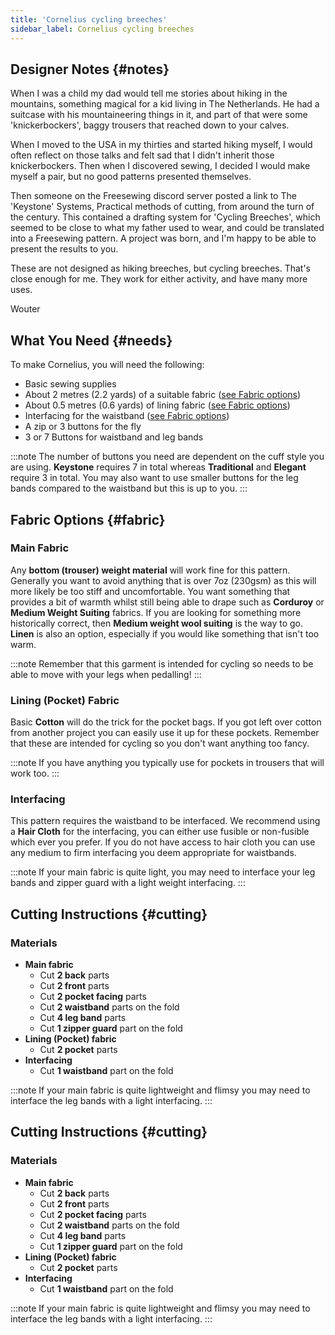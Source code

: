 ```yaml
---
title: 'Cornelius cycling breeches'
sidebar_label: Cornelius cycling breeches
---
```


<DesignInfo design="cornelius" />

## Designer Notes {#notes}

When I was a child my dad would tell me stories about hiking in the mountains, something magical for a kid living in The Netherlands. He had a suitcase with his mountaineering things in it, and part of that were some 'knickerbockers', baggy trousers that reached down to your calves.

When I moved to the USA in my thirties and started hiking myself, I would often reflect on those talks and felt sad that I didn't inherit those knickerbockers. Then when I discovered sewing, I decided I would make myself a pair, but no good patterns presented themselves.

Then someone on the Freesewing discord server posted a link to The 'Keystone' Systems, Practical methods of cutting, from around the turn of the century. This contained a drafting system for 'Cycling Breeches', which seemed to be close to what my father used to wear, and could be translated into a Freesewing pattern. A project was born, and I'm happy to be able to present the results to you.

These are not designed as hiking breeches, but cycling breeches. That's close enough for me. They work for either activity, and have many more uses.

Wouter

## What You Need {#needs}

To make Cornelius, you will need the following:

- Basic sewing supplies
- About 2 metres (2.2 yards) of a suitable fabric ([see Fabric options](#fabric))
- About 0.5 metres (0.6 yards) of lining fabric ([see Fabric options](#fabric))
- Interfacing for the waistband ([see Fabric options](#fabric))
- A zip or 3 buttons for the fly
- 3 or 7 Buttons for waistband and leg bands

:::note
The number of buttons you need are dependent on the cuff style you are using. **Keystone** requires 7 in total whereas **Traditional** and **Elegant** require 3 in total. You may also want to use smaller buttons for the leg bands compared to the waistband but this is up to you.
:::

## Fabric Options {#fabric}

### Main Fabric

Any **bottom (trouser) weight material** will work fine for this pattern. Generally you want to avoid anything that is over 7oz (230gsm) as this will more likely be too stiff and uncomfortable. You want something that provides a bit of warmth whilst still being able to drape such as **Corduroy** or **Medium Weight Suiting** fabrics. If you are looking for something more historically correct, then **Medium weight wool suiting** is the way to go. **Linen** is also an option, especially if you would like something that isn't too warm.

:::note
Remember that this garment is intended for cycling so needs to be able to move with your legs when pedalling!
:::

### Lining (Pocket) Fabric

Basic **Cotton** will do the trick for the pocket bags. If you got left over cotton from another project you can easily use it up for these pockets. Remember that these are intended for cycling so you don't want anything too fancy.

:::note
If you have anything you typically use for pockets in trousers that will work too.
:::

### Interfacing

This pattern requires the waistband to be interfaced. We recommend using a **Hair Cloth** for the interfacing, you can either use fusible or non-fusible which ever you prefer. If you do not have access to hair cloth you can use any medium to firm interfacing you deem appropriate for waistbands.

:::note
If your main fabric is quite light, you may need to interface your leg bands and zipper guard with a light weight interfacing.
:::

## Cutting Instructions {#cutting}

### Materials

- **Main fabric**
  - Cut **2 back** parts
  - Cut **2 front** parts
  - Cut **2 pocket facing** parts
  - Cut **2 waistband** parts on the fold
  - Cut **4 leg band** parts
  - Cut **1 zipper guard** part on the fold
- **Lining (Pocket) fabric**
  - Cut **2 pocket** parts
- **Interfacing**
  - Cut **1 waistband** part on the fold

:::note
If your main fabric is quite lightweight and flimsy you may need to interface the leg bands with a light interfacing.
:::

## Cutting Instructions {#cutting}

### Materials

- **Main fabric**
  - Cut **2 back** parts
  - Cut **2 front** parts
  - Cut **2 pocket facing** parts
  - Cut **2 waistband** parts on the fold
  - Cut **4 leg band** parts
  - Cut **1 zipper guard** part on the fold
- **Lining (Pocket) fabric**
  - Cut **2 pocket** parts
- **Interfacing**
  - Cut **1 waistband** part on the fold

:::note
If your main fabric is quite lightweight and flimsy you may need to interface the leg bands with a light interfacing.
:::
